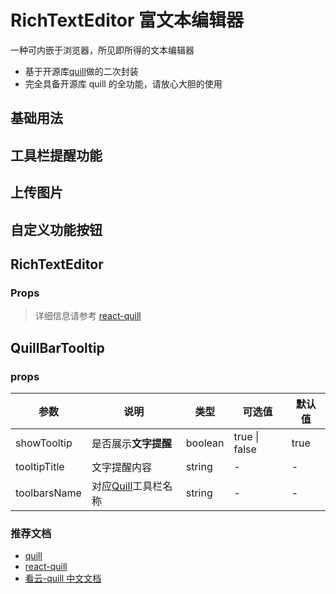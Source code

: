 # RichTextEditor 富文本编辑器

一种可内嵌于浏览器，所见即所得的文本编辑器

- 基于开源库[quill](http://doc.quilljs.cn/)做的二次封装
- 完全具备开源库 quill 的全功能，请放心大胆的使用

## 基础用法


<DemoBase />

## 工具栏提醒功能


<DemoTooltip />

## 上传图片


<DemoUpload />

## 自定义功能按钮


<DemoCustomToolbar />

## RichTextEditor

### Props

> 详细信息请参考 [react-quill](https://github.com/zenoamaro/react-quill)

## QuillBarTooltip

### props

| 参数         | 说明                                                 | 类型    | 可选值        | 默认值 |
| ------------ | ---------------------------------------------------- | ------- | ------------- | ------ |
| showTooltip  | 是否展示**文字提醒**                                 | boolean | true \| false | true   |
| tooltipTitle | 文字提醒内容                                         | string  | -             | -      |
| toolbarsName | 对应[Quill](http://doc.quilljs.cn/1409378)工具栏名称 | string  | -             | -      |

### 推荐文档

- [quill](https://github.com/quilljs/quill)
- [react-quill](https://github.com/zenoamaro/react-quill)
- [看云-quill 中文文档](http://doc.quilljs.cn/)
